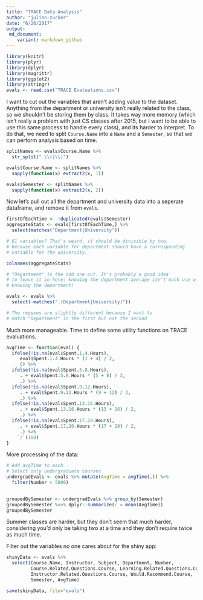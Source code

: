 ```yaml
---
title: "TRACE Data Analysis"
author: "julian-zucker"
date: "6/26/2017"
output: 
 md_document:
    variant: markdown_github
---
```


```r

library(knitr)
library(plyr)
library(dplyr)
library(magrittr)
library(ggplot2)
library(stringr)
evals <- read.csv("TRACE Evaluations.csv")

```

I want to cut out the variables that aren't adding value to the dataset.  Anything from the department or university isn't really related to the class, so we shouldn't be storing them by class. It takes way more memory (which isn't really a problem with just CS classes after 2015, but I want to be able to use this same process to handle every class), and its harder to interpret. To do that, we need to split `Course.Name` into a `Name` and a `Semester`, so that we can perform analysis based on time.


```r

splitNames <- evals$Course.Name %>%
  str_split(" \\(|\\)") 

evals$Course.Name <- splitNames %>% 
  sapply(function(x) extract2(x, 1))

evals$Semester <- splitNames %>% 
  sapply(function(x) extract2(x, 2))

```

Now let's pull out all the department and university data into a seperate dataframe, and remove it from `evals`.

```r


firstOfEachTime <- !duplicated(evals$Semester)
aggregateStats <- evals[firstOfEachTime,] %>%
  select(matches("Department|University"))

# 61 variables? That's weird, it should be divisible by two,
# because each variable for department should have a corresponding
# variable for the university. 

colnames(aggregateStats)

# "Department" is the odd one out. It's probably a good idea
# to leave it in here: knowing the department average isn't much use without 
# knowing the department!

evals <- evals %>%
  select(-matches(".(Department|University)"))

# The regexes are slightly different because I want to
# match "Department" in the first but not the second
```

Much more manageable. Time to define some utility functions on TRACE evaluations.

```r

avgTime <- function(eval) {
  ifelse(!is.na(eval$Spent.1.4.Hours),
     eval$Spent.1.4.Hours * (1 + 4) / 2,
     0) %>%
  ifelse(!is.na(eval$Spent.5.8.Hours),
     . + eval$Spent.5.8.Hours * (5 + 8) / 2,
     .) %>%
  ifelse(!is.na(eval$Spent.9.12.Hours),
     . + eval$Spent.9.12.Hours * (9 + 12) / 2,
     .) %>%
  ifelse(!is.na(eval$Spent.13.16.Hours),
     . + eval$Spent.13.16.Hours * (13 + 16) / 2,
     .) %>%
  ifelse(!is.na(eval$Spent.17.20.Hours),
     . + eval$Spent.17.20.Hours * (17 + 20) / 2,
     .) %>%
    `/`(100)
}

```


More processing of the data: 
```r
# Add avgTime to each 
# Select only undergraduate courses
undergradEvals <- evals %>% mutate(AvgTime = avgTime(.)) %>%
  filter(Number < 5000)

  
groupedBySemester <- undergradEvals %>% group_by(Semester)  
groupedBySemester %<>% dplyr::summarize(c = mean(AvgTime))
groupedBySemester
```

Summer classes are harder, but they don't seem that much harder, considering you'd only be taking two at a time and they don't require twice as much time.


Filter out the variables no one cares about for the shiny app:
```r
shinyData <- evals %>%
  select(Course.Name, Instructor, Subject, Department, Number,
         Course.Related.Questions.Course, Learning.Related.Questions.Course,
         Instructor.Related.Questions.Course, Would.Recommend.Course,
         Semester, AvgTime)

save(shinyData, file="evals")


```